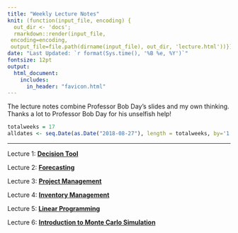 ```yaml
---
title: "Weekly Lecture Notes"
knit: (function(input_file, encoding) {
  out_dir <- 'docs';
  rmarkdown::render(input_file,
 encoding=encoding,
 output_file=file.path(dirname(input_file), out_dir, 'lecture.html'))})
date: "Last Updated: `r format(Sys.time(), '%B %e, %Y')`"
fontsize: 12pt
output: 
  html_document:
    includes:
      in_header: "favicon.html"
---
```


The lecture notes combine Professor Bob Day’s slides and my own thinking. Thanks a lot to Professor Bob Day for his unselfish help!

```r
totalweeks = 17
alldates <- seq.Date(as.Date("2018-08-27"), length = totalweeks, by='1 weeks')
```

***
Lecture 1: [**Decision Tool**](https://github.com/HongfeiUconn/Teaching/blob/master/Operations%20Management/Lecture%20Notes/Chapter%201.%20Decision.pdf){target='_blank'}

Lecture 2: [**Forecasting**](https://github.com/HongfeiUconn/Teaching/blob/master/Operations%20Management/Lecture%20Notes/Chapter%201.%20Decision.pdf){target='_blank'}

Lecture 3: [**Project Management**](https://github.com/HongfeiUconn/Teaching/blob/master/Operations%20Management/Lecture%20Notes/Chapter%201.%20Decision.pdf){target='_blank'}

Lecture 4: [**Inventory Management**](https://github.com/HongfeiUconn/Teaching/blob/master/Operations%20Management/Lecture%20Notes/Chapter%201.%20Decision.pdf){target='_blank'}

Lecture 5: [**Linear Programming**](https://github.com/HongfeiUconn/Teaching/blob/master/Operations%20Management/Lecture%20Notes/Chapter%201.%20Decision.pdf){target='_blank'}

Lecture 6: [**Introduction to Monte Carlo Simulation**](https://github.com/HongfeiUconn/Teaching/blob/master/Operations%20Management/Lecture%20Notes/Chapter%201.%20Decision.pdf){target='_blank'}